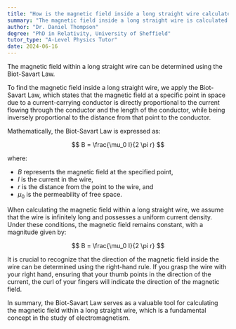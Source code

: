 ```yaml
---
title: "How is the magnetic field inside a long straight wire calculated?"
summary: "The magnetic field inside a long straight wire is calculated using the Biot-Savart Law."
author: "Dr. Daniel Thompson"
degree: "PhD in Relativity, University of Sheffield"
tutor_type: "A-Level Physics Tutor"
date: 2024-06-16
---
```


The magnetic field within a long straight wire can be determined using the Biot-Savart Law.

To find the magnetic field inside a long straight wire, we apply the Biot-Savart Law, which states that the magnetic field at a specific point in space due to a current-carrying conductor is directly proportional to the current flowing through the conductor and the length of the conductor, while being inversely proportional to the distance from that point to the conductor.

Mathematically, the Biot-Savart Law is expressed as:

$$
B = \frac{\mu_0 I}{2 \pi r}
$$

where:
- $B$ represents the magnetic field at the specified point,
- $I$ is the current in the wire,
- $r$ is the distance from the point to the wire, and
- $\mu_0$ is the permeability of free space.

When calculating the magnetic field within a long straight wire, we assume that the wire is infinitely long and possesses a uniform current density. Under these conditions, the magnetic field remains constant, with a magnitude given by:

$$
B = \frac{\mu_0 I}{2 \pi r}
$$

It is crucial to recognize that the direction of the magnetic field inside the wire can be determined using the right-hand rule. If you grasp the wire with your right hand, ensuring that your thumb points in the direction of the current, the curl of your fingers will indicate the direction of the magnetic field.

In summary, the Biot-Savart Law serves as a valuable tool for calculating the magnetic field within a long straight wire, which is a fundamental concept in the study of electromagnetism.
    